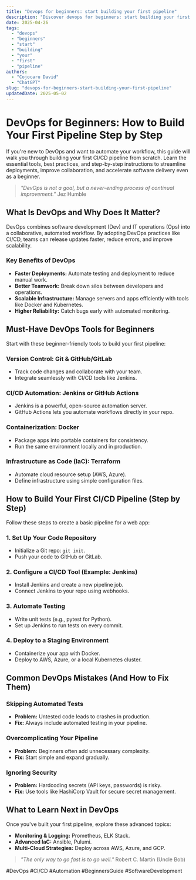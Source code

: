 ```yaml
---
title: "Devops for beginners: start building your first pipeline"
description: "Discover devops for beginners: start building your first pipeline with this in-depth guide, providing actionable insights and practical tips to boost your knowledge and results."
date: 2025-04-26
tags:
  - "devops"
  - "beginners"
  - "start"
  - "building"
  - "your"
  - "first"
  - "pipeline"
authors:
  - "Cojocaru David"
  - "ChatGPT"
slug: "devops-for-beginners-start-building-your-first-pipeline"
updatedDate: 2025-05-02
---
```


# DevOps for Beginners: How to Build Your First Pipeline Step by Step  

If you're new to DevOps and want to automate your workflow, this guide will walk you through building your first CI/CD pipeline from scratch. Learn the essential tools, best practices, and step-by-step instructions to streamline deployments, improve collaboration, and accelerate software delivery even as a beginner.  

> *"DevOps is not a goal, but a never-ending process of continual improvement."*   Jez Humble  

## What Is DevOps and Why Does It Matter?  

DevOps combines software development (Dev) and IT operations (Ops) into a collaborative, automated workflow. By adopting DevOps practices like CI/CD, teams can release updates faster, reduce errors, and improve scalability.  

### Key Benefits of DevOps  

- **Faster Deployments:** Automate testing and deployment to reduce manual work.  
- **Better Teamwork:** Break down silos between developers and operations.  
- **Scalable Infrastructure:** Manage servers and apps efficiently with tools like Docker and Kubernetes.  
- **Higher Reliability:** Catch bugs early with automated monitoring.  

## Must-Have DevOps Tools for Beginners  

Start with these beginner-friendly tools to build your first pipeline:  

### Version Control: Git & GitHub/GitLab  

- Track code changes and collaborate with your team.  
- Integrate seamlessly with CI/CD tools like Jenkins.  

### CI/CD Automation: Jenkins or GitHub Actions  

- Jenkins is a powerful, open-source automation server.  
- GitHub Actions lets you automate workflows directly in your repo.  

### Containerization: Docker  

- Package apps into portable containers for consistency.  
- Run the same environment locally and in production.  

### Infrastructure as Code (IaC): Terraform  

- Automate cloud resource setup (AWS, Azure).  
- Define infrastructure using simple configuration files.  

## How to Build Your First CI/CD Pipeline (Step by Step)  

Follow these steps to create a basic pipeline for a web app:  

### 1. Set Up Your Code Repository  

- Initialize a Git repo: `git init`.  
- Push your code to GitHub or GitLab.  

### 2. Configure a CI/CD Tool (Example: Jenkins)  

- Install Jenkins and create a new pipeline job.  
- Connect Jenkins to your repo using webhooks.  

### 3. Automate Testing  

- Write unit tests (e.g., pytest for Python).  
- Set up Jenkins to run tests on every commit.  

### 4. Deploy to a Staging Environment  

- Containerize your app with Docker.  
- Deploy to AWS, Azure, or a local Kubernetes cluster.  

## Common DevOps Mistakes (And How to Fix Them)  

### Skipping Automated Tests  

- **Problem:** Untested code leads to crashes in production.  
- **Fix:** Always include automated testing in your pipeline.  

### Overcomplicating Your Pipeline  

- **Problem:** Beginners often add unnecessary complexity.  
- **Fix:** Start simple and expand gradually.  

### Ignoring Security  

- **Problem:** Hardcoding secrets (API keys, passwords) is risky.  
- **Fix:** Use tools like HashiCorp Vault for secure secret management.  

## What to Learn Next in DevOps  

Once you've built your first pipeline, explore these advanced topics:  

- **Monitoring & Logging:** Prometheus, ELK Stack.  
- **Advanced IaC:** Ansible, Pulumi.  
- **Multi-Cloud Strategies:** Deploy across AWS, Azure, and GCP.  

> *"The only way to go fast is to go well."*   Robert C. Martin (Uncle Bob)  

#DevOps #CI/CD #Automation #BeginnersGuide #SoftwareDevelopment